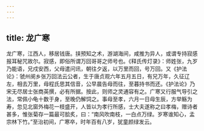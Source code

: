 ```yaml
---
---
---
```

title: 龙广寒
---




龙广寒，江西人，移居钱唐。挟预知之术，游湖海间，咸推为异人，或谓专持寂感报耳秘咒故尔。寂感，即俗所谓万回哥哥之师号也。《释氏传灯录》：师姓张，九岁乃能语，兄戍安西，父母遣问讯，朝往夕返，以万里而回，号万回。又《护法论》：虢州阌乡张万回法云公者，生于唐贞观六年五月五日，有兄万年，久征辽左，相去万里，母程氏思其信音，公早晨告母而往，至暮持书而还。《护法论》乃宋无尽居士张商英撰，必有所据。按此，则师之灵通容有之。广寒又行服气导引之法，常佩小龟十数于身，至晚仍解饲之。事母至孝，六月一日母生辰，方举觞为寿，忽见北窗外梅花一枝盛开，人皆以为孝行所感，士大夫遂称之曰孝梅，赠诗者甚多，惟张菊存一篇最可脍炙，曰：“南风吹南枝，一白点万绿。岁寒谁知心，孟宗林下竹。”至治初间，广寒卒，时年百有八岁，犹童颜绿发云。